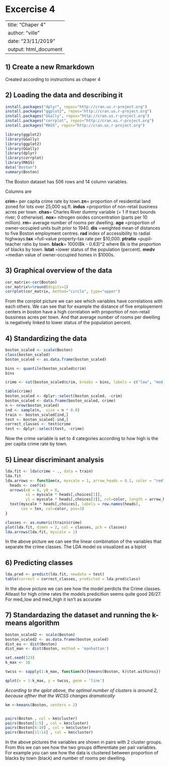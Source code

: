 # Excercise 4

---
title: "Chaper 4"
author: "ville"
date: "23/11/2019"
output: html_document
---

## 1) Create a new Rmarkdown

Created according to instructions as chaper 4

## 2) Loading the data and describing it

```r
install.packages("dplyr", repos="http://cran.us.r-project.org")
install.packages("ggplot2", repos="http://cran.us.r-project.org")
install.packages("GGally", repos="http://cran.us.r-project.org")
install.packages("corrplot", repos="http://cran.us.r-project.org")
install.packages("MASS", repos="http://cran.us.r-project.org")

library(ggplot2)
library(GGally)
library(ggplot2)
library(GGally)
library(dplyr)
library(corrplot)
library(MASS)
data("Boston")
summary(Boston)
```

The Boston dataset has 506 rows and 14 column variables.

Columns are 

**crim**= per capita crime rate by town.**zn**=
proportion of residential land zoned for lots over 25,000 sq.ft. **indus** =proportion of non-retail business acres per town. **chas**= Charles River dummy variable (= 1 if tract bounds river; 0 otherwise). **nox**= nitrogen oxides concentration (parts per 10 million). **rm**= average number of rooms per dwelling. **age** =proportion of owner-occupied units built prior to 1940.  **dis** =weighted mean of distances to five Boston employment centres. **rad**
index of accessibility to radial highways.**tax** =full-value property-tax rate per \$10,000. **ptratio** =pupil-teacher ratio by town. **black**= 1000(Bk - 0.63)^2 where Bk is the proportion of blacks by town. **lstat** =lower status of the population (percent). **medv** =median value of owner-occupied homes in \$1000s.


## 3) Graphical overview of the data
```r
cor_matrix<-cor(Boston)
cor_matrix%>%round(digits=2)
corrplot(cor_matrix, method="circle", type="upper")
```

From the corrplot picture we can see which variables have correlations with each others. We can see that for example the distance of five employement centers in boston have a high correlation with proportion of non-retail bussiness acres per town. And that average number of rooms per dwelling is negatively linked to lower status of the population percent.

## 4) Standardizing the data

```r
boston_scaled <- scale(Boston)
class(boston_scaled)
boston_scaled <- as.data.frame(boston_scaled)

bins <- quantile(boston_scaled$crim)
bins

crime <- cut(boston_scaled$crim, breaks = bins, labels = c("low", "med_low","med_high", "high") , include.lowest = TRUE)

table(crime)
boston_scaled <- dplyr::select(boston_scaled, -crim)
boston_scaled <- data.frame(boston_scaled, crime)
n <- nrow(boston_scaled)
ind <- sample(n,  size = n * 0.8)
train <- boston_scaled[ind,]
test <- boston_scaled[-ind,]
correct_classes <- test$crime
test <- dplyr::select(test, -crime)


```

Now the crime variable is set to 4 categories according to how high is the per capita crime rate by town.

## 5) Linear discriminant analysis

```r
lda.fit <- lda(crime ~ ., data = train)
lda.fit
lda.arrows <- function(x, myscale = 1, arrow_heads = 0.1, color = "red", tex = 0.75, choices = c(1,2)){
  heads <- coef(x)
  arrows(x0 = 0, y0 = 0, 
         x1 = myscale * heads[,choices[1]], 
         y1 = myscale * heads[,choices[2]], col=color, length = arrow_heads)
  text(myscale * heads[,choices], labels = row.names(heads), 
       cex = tex, col=color, pos=3)
}

classes <- as.numeric(train$crime)
plot(lda.fit, dimen = 2, col = classes, pch = classes)
lda.arrows(lda.fit, myscale = 1)
```

In the above picture we can see the linear combination of the variables that separate the crime classes. The LDA model os visualized as a biplot

## 6) Predicting classes

```r
lda.pred <- predict(lda.fit, newdata = test)
table(correct = correct_classes, predicted = lda.pred$class)
```

In the above picture we can see how the model perdicts the Crime classes. Atleast for high crime rates the models predicition seems quite good 26/27. For med_low and med_high it isn't as accurate

## 7) Standardazing the dataset and running the k-means algorithm

```r
boston_scaled2 <- scale(Boston)
boston_scaled2 <- as.data.frame(boston_scaled)
dist_eu <- dist(Boston)
dist_man <- dist(Boston, method = 'manhattan')

set.seed(123)
k_max <- 10

twcss <- sapply(1:k_max, function(k){kmeans(Boston, k)$tot.withinss})

qplot(x = 1:k_max, y = twcss, geom = 'line')
```

*According to the qplot above, the optimal number of clusters is around 2, because afther that the WCSS changes dramatically*

```r
km <-kmeans(Boston, centers = 2)


pairs(Boston , col = km$cluster)
pairs(Boston[1:5] , col = km$cluster)
pairs(Boston[6:10] , col = km$cluster)
pairs(Boston[11:14] , col = km$cluster)

```

In the above pictures the variables are shown in pairs with 2 cluster groups. From this we can see how the two groups differentiate per pair variables. For example you can see how the data is clustered between proportion of blacks by town (black) and number of rooms per dwelling.



